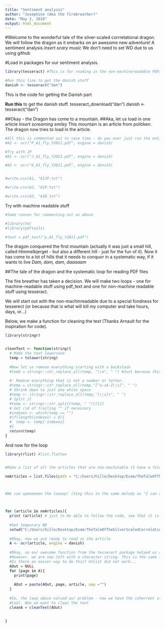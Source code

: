 ```yaml
---
title: "Sentiment analysis"
author: "Josephine (Aka the firebreather)"
date: "May 2, 2018"
output: html_document
---
```



#Welcome to the wonderful tale of the silver-scaled corrrelational dragon. We will follow the dragon as it embarks on an awesome new adventure! A sentiment analysis *insert scary music*
We don't need to set WD due to us using github


#Load in packages for our sentiment analysis.


```r
library(tesseract) #This is for reading in the non-machinereadable PDFs - you need to download the danish part of it if using it yourself - code inserted below this chunk

#Run this line to get the danish stuff
danish <- tesseract("dan")
```

This is the code for getting the Danish part

**Run this** to get the danish stuff.
tesseract_download("dan")
danish <- tesseract("dan")



##Okay - the Dragon has come to a mountain.
##Aka, let us load in one article *Insert screaming smiley*
This mountain is an article from politiken. The dragon now tries to load in the article.


```r

#All this is commented out to save time - do you ever just run the entire code and regret it?
#A2 <- ocr("P_A1_fly_Y2011.pdf", engine = danish)

#Try with JP
#A1 <- ocr("J_A1_fly_Y2013.pdf", engine = danish)

#A3 <- ocr("b_A1_fly_Y2011.pdf", engine = danish)


#write.csv(A1, "A1JP.txt")

#write.csv(A2, "A1P.txt")

#write.csv(A3, "A1B.txt")
```


Try with machine readable stuff

```r
#Same reason for commenting out as above

#library(tm)
#library(pdftools)

#text = pdf_text("p_A1_fly_Y2011.pdf")

```



The dragon conquered the first mountain (actually it was just a small hill, called Himmelbjerget - but also a different hill - just for the fun of it).
Now it has come to a lot of hills that it needs to conquor in a systematic way, if it wants to live *Dam, dam, dam, daaaaam*

##The tale of the dragon and the systematic loop for reading PDF files

The fire breather has taken a decision. We will make two loops - one for machine-readable stuff using pdf_text and one for non-machine readable stuff using tesseract.

We will start out with the non-machinreadable due to a special fondness for tesserect (or because that is what will kill my computer and take hours, days, or...)

Below, we make a function for cleaning the text (Thanks Arnault for the inspiration for code).
```r

library(stringr)


cleanText <- function(string){
  # Make the text lowercase
  temp = tolower(string)
  
  #Now let us remove everything starting with a backslash
  #temb = stringr::str_replace_all(temp, "\\n", " ") #Just because this sortoff works
  
  #' Remove everything that is not a number or letter. 
  #temp = stringr::str_replace_all(temp,"[^a-zA-Z\\s]", " ")
  # Shrink down to just one white space
  #temp <- stringr::str_replace_all(temp,"[\\s]+", " ")
  # Split it
  #temp <- stringr::str_split(temp, " ")[[1]]
  # Get rid of trailing "" if necessary
  #indexes <- which(temp == "")
  #if(length(indexes) > 0){
  #  temp <- temp[-indexes]
  #} 
  return(temp)
}
```


And now for the loop

```r
library(rlist) #list.flatten


#Make a list of all the articles that are non-machinable (I have a folder - Because I'm cool!) (New word - yay! :D)

nmArticles = list.files(path = "C:/Users/hille/Desktop/Exam/TheTaleOfTheSilverScaledCorrelationalDragon/data/NonMachineRead")



#We can opeeeeeen the loooop! (Sing this in the same melody as "I can shoow you the woooorld!")



for (article in nmArticles){
  print (article) # just to be able to follow the code, see that it is working and stuff
  
  #Set temporary WD
  setwd("C:/Users/hille/Desktop/Exam/TheTaleOfTheSilverScaledCorrelationalDragon/data/NonMachineRead")
  
  #Okay, now we are ready to read in the article
  A <- ocr(article, engine = danish)
  
  #Okay, so our awesome function from the tesserect package helped us read the non machinable text.
  #However, we are now left with a character string. This is the same length as number of pages in the pdf - And we just want one long coherrent text
  #Is there an easier way to do this? Unlist did not work...
  AOut = NULL
  for (page in A){
    print(page)
    
    AOut = paste(AOut, page, article, sep ="")
  }
  
  #So, the loop above solved our problem - now we have the coherrent string
  #Cool. Now we want to clean the text
  cleanA = cleanText(AOut)
  
  
}



```




